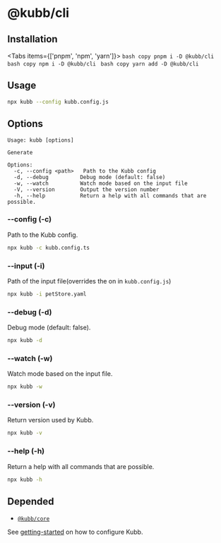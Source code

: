 
# @kubb/cli

## Installation

<Tabs items={['pnpm', 'npm', 'yarn']}>
  <Tab>
    ```bash copy
    pnpm i -D @kubb/cli
    ```
  </Tab>
    <Tab>
    ```bash copy
    npm i -D @kubb/cli
    ```
  </Tab>
    <Tab>
    ```bash copy
    yarn add -D @kubb/cli
    ```
  </Tab>
</Tabs>

## Usage

```sh copy
npx kubb --config kubb.config.js
```

## Options

```mdx
Usage: kubb [options]

Generate

Options:
  -c, --config <path>   Path to the Kubb config
  -d, --debug          Debug mode (default: false)
  -w, --watch          Watch mode based on the input file
  -V, --version        Output the version number
  -h, --help           Return a help with all commands that are possible.
```

### --config (-c)

Path to the Kubb config.

```sh copy
npx kubb -c kubb.config.ts
```

### --input (-i)

Path of the input file(overrides the on in `kubb.config.js`)

```sh copy
npx kubb -i petStore.yaml
```

### --debug (-d)

Debug mode (default: false).

```sh copy
npx kubb -d
```

### --watch (-w)

Watch mode based on the input file.

```sh copy
npx kubb -w
```

### --version (-v)

Return version used by Kubb.

```sh copy
npx kubb -v
```

### --help (-h)

Return a help with all commands that are possible.

```sh copy
npx kubb -h
```

## Depended

- [`@kubb/core`](/docs/usage/core)

See [getting-started](/docs/getting-started) on how to configure Kubb.
